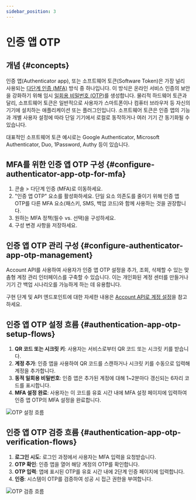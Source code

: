 ```yaml
---
sidebar_position: 3
---
```


# 인증 앱 OTP

## 개념 \{#concepts}

인증 앱(Authenticator app), 또는 소프트웨어 토큰(Software Token)은 가장 널리 사용되는 [다단계 인증 (MFA)](https://auth.wiki/mfa) 방식 중 하나입니다. 이 방식은 온라인 서비스 인증의 보안을 강화하기 위해 임시 [일회용 비밀번호 (OTP)](https://auth.wiki/otp)를 생성합니다. 물리적 하드웨어 토큰과 달리, 소프트웨어 토큰은 일반적으로 사용자가 스마트폰이나 컴퓨터 브라우저 등 자신의 기기에 설치하는 애플리케이션 또는 플러그인입니다. 소프트웨어 토큰은 인증 앱의 기능과 개별 사용자 설정에 따라 단일 기기에서 로컬로 동작하거나 여러 기기 간 동기화될 수 있습니다.

대표적인 소프트웨어 토큰 예시로는 Google Authenticator, Microsoft Authenticator, Duo, 1Password, Authy 등이 있습니다.

## MFA를 위한 인증 앱 OTP 구성 \{#configure-authenticator-app-otp-for-mfa}

1. <CloudLink to="/mfa">콘솔 > 다단계 인증 (MFA)</CloudLink>로 이동하세요.
2. "인증 앱 OTP" 요소를 활성화하세요. 단일 요소 의존도를 줄이기 위해 인증 앱 OTP를 다른 MFA 요소(패스키, SMS, 백업 코드)와 함께 사용하는 것을 권장합니다.
3. 원하는 MFA 정책(필수 vs. 선택)을 구성하세요.
4. 구성 변경 사항을 저장하세요.

## 인증 앱 OTP 관리 구성 \{#configure-authenticator-app-otp-management}

Account API를 사용하여 사용자가 인증 앱 OTP 설정을 추가, 조회, 삭제할 수 있는 맞춤형 계정 관리 인터페이스를 구축할 수 있습니다. 이는 개인화된 계정 센터를 만들거나 기기 간 백업 시나리오를 가능하게 하는 데 유용합니다.

구현 단계 및 API 엔드포인트에 대한 자세한 내용은 [Account API로 계정 설정](/end-user-flows/account-settings/by-account-api#link-a-new-totp)을 참고하세요.

## 인증 앱 OTP 설정 흐름 \{#authentication-app-otp-setup-flows}

1. **QR 코드 또는 시크릿 키**: 사용자는 서비스로부터 QR 코드 또는 시크릿 키를 받습니다.
2. **계정 추가**: 인증 앱을 사용하여 QR 코드를 스캔하거나 시크릿 키를 수동으로 입력해 계정을 추가합니다.
3. **동적 일회용 비밀번호**: 인증 앱은 추가된 계정에 대해 1~2분마다 갱신되는 6자리 코드를 표시합니다.
4. **MFA 설정 완료**: 사용자는 이 코드를 유효 시간 내에 MFA 설정 페이지에 입력하여 인증 앱 OTP의 MFA 설정을 완료합니다.

<img src="/img/assets/otp-set-up-flow.png" alt="OTP 설정 흐름" />

## 인증 앱 OTP 검증 흐름 \{#authentication-app-otp-verification-flows}

1. **로그인 시도**: 로그인 과정에서 사용자는 MFA 입력을 요청받습니다.
2. **OTP 확인**: 인증 앱을 열어 해당 계정의 OTP를 확인합니다.
3. **OTP 입력**: 앱에 표시된 OTP를 유효 시간 내에 2단계 인증 페이지에 입력합니다.
4. **인증**: 시스템이 OTP를 검증하여 성공 시 접근 권한을 부여합니다.

<img src="/img/assets/otp-verification-flow.png" alt="OTP 검증 흐름" />
